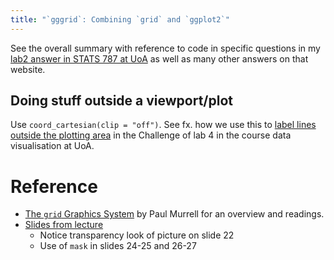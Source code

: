 ```yaml
---
title: "`gggrid`: Combining `grid` and `ggplot2`"
---
```


See the overall summary with reference to code in specific questions in my [lab2 answer in STATS 787 at UoA](https://mathiaslj.github.io/stats787uoa-data-visualisation/labs/lab2_answer.html#overall-summary) as well as many other answers on that website.

## Doing stuff outside a viewport/plot

Use `coord_cartesian(clip = "off")`. See fx. how we use this to [label lines outside the plotting area](https://mathiaslj.github.io/stats787uoa-data-visualisation/labs/lab4_answer.html#challenge-7) in the Challenge of lab 4 in the course data visualisation at UoA.

# Reference

- [The `grid` Graphics System](https://www.stat.auckland.ac.nz/~paul/stats787/2025/Topics/grid.html) by Paul Murrell for an overview and readings.
- [Slides from lecture](https://www.stat.auckland.ac.nz/~paul/stats787/2025/Slides/grid-slides.html#/)
  - Notice transparency look of picture on slide 22
  - Use of `mask` in slides 24-25 and 26-27